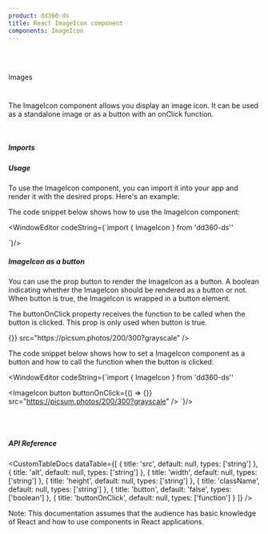 ```yaml
---
product: dd360-ds
title: React ImageIcon component
components: ImageIcon
---
```


<br />
<br />

<Label>Images</Label>

# <HeaderDocCustom title="ImageIcon" url="https://main--62ffec7466615c40c8dbe435.chromatic.com/?path=/story/images-imageicon--example" />


The ImageIcon component allows you display an image icon. It can be used as a
standalone image or as a button with an onClick function.

<br />

##### <span name="floating-nav">Imports</span>

<WindowEditor codeString="import { ImageIcon } from 'dd360-ds'" />

##### <span name="floating-nav">Usage</span>

To use the ImageIcon component, you can import it into your app and render it
with the desired props. Here's an example:

<Playground>
  <ImageIcon src="https://picsum.photos/200/300?grayscale" />
</Playground>

The code snippet below shows how to use the ImageIcon component:

<WindowEditor
    codeString={`import { ImageIcon } from 'dd360-ds''

<ImageIcon src="https://picsum.photos/200/300?grayscale" />
`}/>

<br />

##### <span name="floating-nav">ImageIcon as a button</span>

You can use the prop button to render the ImageIcon as a button. A boolean
indicating whether the ImageIcon should be rendered as a button or not. When
button is true, the ImageIcon is wrapped in a button element.

The buttonOnClick property receives the function to be called when the button is
clicked. This prop is only used when button is true.

<Playground className="flex gap-2">
  <ImageIcon
    button
    buttonOnClick={() => {}}
    src="https://picsum.photos/200/300?grayscale"
  />
</Playground>

The code snippet below shows how to set a ImageIcon component as a button and
how to call the function when the button is clicked:

<WindowEditor
    codeString={`import { ImageIcon } from 'dd360-ds''

<ImageIcon
  button
  buttonOnClick={() => {}}
  src="https://picsum.photos/200/300?grayscale"
/>
`}/>

<br />
<br />

##### <span name="floating-nav">API Reference</span>

<CustomTableDocs
  dataTable={[
    { title: 'src', default: null, types: ['string'] },
    { title: 'alt', default: null, types: ['string'] },
    { title: 'width', default: null, types: ['string'] },
    { title: 'height', default: null, types: ['string'] },
    { title: 'className', default: null, types: ['string'] },
    { title: 'button', default: 'false', types: ['boolean'] },
    { title: 'buttonOnClick', default: null, types: ['function'] }
  ]}
/>

Note: This documentation assumes that the audience has basic knowledge of React
and how to use components in React applications.

<BackAndForwardController />